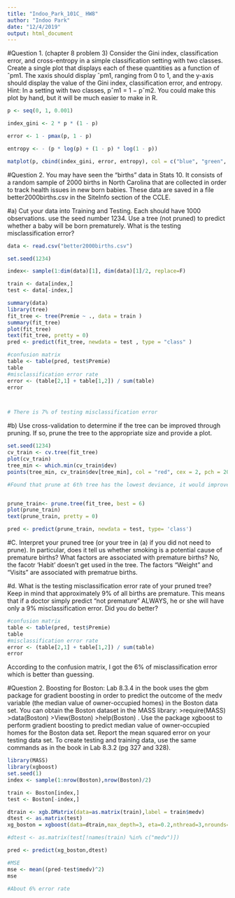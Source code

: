 ---
title: "Indoo_Park_101C_ HW8"
author: "Indoo Park"
date: "12/4/2019"
output: html_document
---
#Question 1. (chapter 8 problem 3)  Consider the Gini index, classification error, and cross-entropy in a simple classification setting with two classes. Create a single plot that displays each of these quantities as a function of ˆpm1. The xaxis should display ˆpm1, ranging from 0 to 1, and the y-axis should display the value of the Gini index, classification error, and entropy. Hint: In a setting with two classes, pˆm1 = 1 − pˆm2. You could make this plot by hand, but it will be much easier to make in R.

```{r}
p <- seq(0, 1, 0.001)

index_gini <- 2 * p * (1 - p)

error <- 1 - pmax(p, 1 - p)

entropy <- - (p * log(p) + (1 - p) * log(1 - p))

matplot(p, cbind(index_gini, error, entropy), col = c("blue", "green", "red"))

```

#Question 2.  You may have seen the "births" data in Stats 10.   It consists of a random sample of 2000 births in North Carolina that are collected in order to track health issues in new born babies.  These data are saved in a file better2000births.csv in the SiteInfo section of the CCLE. 

#a) Cut your data into Training and Testing.  Each should have 1000 observations.  use the seed number 1234.   Use a tree (not pruned) to predict whether a baby will be born prematurely.  What is the testing misclassification error?

```{r}
data <- read.csv("better2000births.csv")

set.seed(1234)

index<- sample(1:dim(data)[1], dim(data)[1]/2, replace=F)

train <- data[index,]
test <- data[-index,]

summary(data)
library(tree)
fit_tree <- tree(Premie ~ ., data = train )
summary(fit_tree)
plot(fit_tree)
text(fit_tree, pretty = 0)
pred <- predict(fit_tree, newdata = test , type = "class" )

#confusion matrix
table <- table(pred, test$Premie)
table
#misclassification error rate
error <- (table[2,1] + table[1,2]) / sum(table)
error



# There is 7% of testing misclassification error
```

#b) Use cross-validation to determine if the tree can be improved through pruning.  If so, prune the tree to the appropriate size and provide a plot.

```{r}
set.seed(1234)
cv_train <- cv.tree(fit_tree)
plot(cv_train)
tree_min <- which.min(cv_train$dev)
points(tree_min, cv_train$dev[tree_min], col = "red", cex = 2, pch = 20)

#Found that prune at 6th tree has the lowest deviance, it would improve the tree.


prune_train<- prune.tree(fit_tree, best = 6)
plot(prune_train)
text(prune_train, pretty = 0)

pred <- predict(prune_train, newdata = test, type= 'class')

```

#C. Interpret your pruned tree (or your tree in (a) if you did not need to prune).  In particular, does it tell us whether smoking is a potential cause of premature births?  What factors are associated with premature births?
No, the facotr 'Habit' doesn't get used in the tree.
The factors "Weight" and "Visits" are associated with prematrue births.


#d. What is the testing misclassification error rate of your pruned tree?  Keep in mind that approximately 9% of all births are premature.  This means that if a doctor simply predict "not premature" ALWAYS, he or she will have only a 9% misclassification error.  Did you do better?
```{r}
#confusion matrix
table <- table(pred, test$Premie)
table
#misclassification error rate
error <- (table[2,1] + table[1,2]) / sum(table)
error

```
According to the confusion matrix, I got the 6% of misclassification error which is better than guessing.


#Question 2. Boosting for Boston:  Lab 8.3.4 in the book uses the gbm package for gradient boosting in order to predict the outcome of the medv variable (the median value of owner-occupied homes) in the Boston data set.  You can obtain the Boston dataset in the MASS library:  >require(MASS)   >data(Boston)  >View(Boston)  >help(Boston) .                     Use the package xgboost to perform gradient boosting to predict median value of owner-occupied homes for the Boston data set.  Report the mean squared error on your testing data set. To create testing and training data, use the same commands as in the book in Lab 8.3.2 (pg 327 and 328).

```{r}
library(MASS)
library(xgboost)
set.seed(1)
index <- sample(1:nrow(Boston),nrow(Boston)/2)

train <- Boston[index,]
test <- Boston[-index,]

dtrain <- xgb.DMatrix(data=as.matrix(train),label = train$medv)
dtest <- as.matrix(test)
xg_boston = xgboost(data=dtrain,max_depth=3, eta=0.2,nthread=3,nrounds=40,lambda = 0, objective = "reg:linear")

#dtest <- as.matrix(test[!names(train) %in% c("medv")])

pred <- predict(xg_boston,dtest)

#MSE
mse <- mean((pred-test$medv)^2)
mse

#About 6% error rate
```






